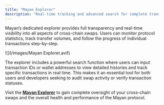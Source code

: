 ```yaml
---
title: "Mayan Explorer"
description: "Real-time tracking and advanced search for complete transparency on Mayan transactions."
---
```


Mayan’s dedicated explorer provides full transparency and real-time visibility into all aspects of cross-chain swaps. Users can monitor protocol statistics, track transfer volumes, and follow the progress of individual transactions step-by-step.

<Frame caption>
  ![](/images/Mayan Explorer.avif)
</Frame>

The explorer includes a powerful search function where users can input transaction IDs or wallet addresses to view detailed histories and track specific transactions in real time. This makes it an essential tool for both users and developers seeking to audit swap activity or verify transaction statuses.

Visit the [**Mayan Explorer**](https://explorer.mayan.finance/) to gain complete oversight of your cross-chain swaps and the overall health and performance of the Mayan protocol.